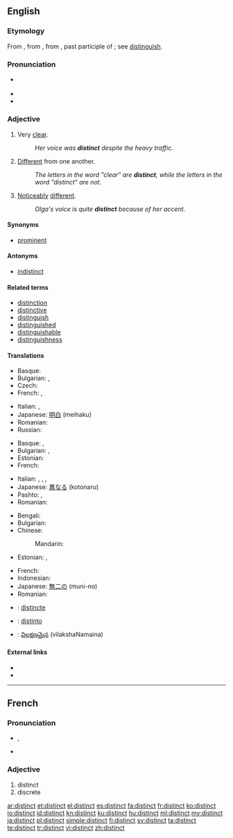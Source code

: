 ==English==

===Etymology===
From {{etyl|enm}}, from {{etyl|fro}}, from {{etyl|la}} {{term|distinctus}}, past participle of {{term|distinguere||to distinguish}}; see [[distinguish]].

===Pronunciation===
* {{a|RP|US}} {{IPA|/dɪˈstɪŋkt/}}
* {{audio|en-us-distinct.ogg|Audio (US)}}
* {{rhymes|ɪŋkt}}

===Adjective===
{{en-adj}}

# Very [[clear]].
#: ''Her voice was '''distinct''' despite the heavy traffic.''
# [[different|Different]] from one another.
#: ''The letters in the word "clear" are '''distinct''', while the letters in the word "distinct" are not.''
# [[noticeably|Noticeably]] [[different]].
#: ''Olga's voice is quite '''distinct''' because of her accent.''

====Synonyms====
* [[prominent]]

====Antonyms====
* [[indistinct]]

====Related terms====
* [[distinction]]
* [[distinctive]]
* [[distinguish]]
* [[distinguished]]
* [[distinguishable]]
* [[distinguishness]]

====Translations====
{{trans-top|very clear}}
* Basque: {{t-|eu|garbi|xs=Basque}}
* Bulgarian: {{t+|bg|ясен}},  {{t|bg|отчетлив}}
* Czech: {{t-|cs|zřetelný|m}}
* French: {{t+|fr|distinct}}, {{t+|fr|intelligible}}
{{trans-mid}}
* Italian: {{t+|it|chiaro|m}}, {{t+|it|chiara|f}}
* Japanese: [[明白]] (meihaku)
* Romanian: {{t|ro|distinct}}
* Russian: {{t|ru|разборчивый}}
{{trans-bottom}}

{{trans-top|different from one another}}
* Basque: {{t|eu|desberdin|xs=Basque}},  {{t|eu|bestelako|xs=Basque}}
* Bulgarian: {{t|bg|отделен}},  {{t+|bg|различен}}
* Estonian: {{t|et|erinev}}
* French: {{t+|fr|distinct}}
{{trans-mid}}
* Italian: {{t+|it|distinto|m}}, {{t+|it|distinta|f}}, {{t+|it|diverso|m}}, {{t+|it|diversa|f}}
* Japanese: [[異なる]] (kotonaru)
* Pashto: {{t|ps|بېل|tr=bel}}, {{t|ps|جلا|tr=jëlâ}}
* Romanian: {{t|ro|distinct}}
{{trans-bottom}}

{{trans-top|noticeably different}}
* Bengali: {{t-|bn|বিশেষ|tr=bishesh|sc=Beng|xs=Bengali}}
* Bulgarian: {{t|bg|особен}}
* Chinese:
*: Mandarin: {{t|zh|截然不同的|sc=Hani}}
* Estonian: {{t|et|erisugune}},  {{t|et|eristatav}}
{{trans-mid}}
* French: {{t+|fr|reconnaissable}}
* Indonesian: {{t|id|khas|xs=Indonesian}}
* Japanese: [[無二の]] (muni-no)
* Romanian: {{t|ro|distinct}}
{{trans-bottom}}

<!--Remove this section once all of the translations below have been moved into the tables above.-->
{{checktrans-top}}
* {{ttbc|ia}}: [[distincte]]
{{trans-mid}}
* {{ttbc|es}}: [[distinto]] {{m}}
* {{ttbc|te}}: [[విలక్షణమైన]] (vilakshaNamaina)
{{trans-bottom}}

====External links====
* {{R:Webster 1913}}
* {{R:Century 1911}}

----

==French==

===Pronunciation===
* {{IPA|/dis.tɛ̃/|lang=fr}}, {{SAMPA|/dis.tE~/}}
* {{homophones|distincts|lang=fr}}

===Adjective===
{{fr-adj}}

# distinct
# discrete

[[ar:distinct]]
[[et:distinct]]
[[el:distinct]]
[[es:distinct]]
[[fa:distinct]]
[[fr:distinct]]
[[ko:distinct]]
[[io:distinct]]
[[id:distinct]]
[[kn:distinct]]
[[ku:distinct]]
[[hu:distinct]]
[[ml:distinct]]
[[my:distinct]]
[[ja:distinct]]
[[pl:distinct]]
[[simple:distinct]]
[[fi:distinct]]
[[sv:distinct]]
[[ta:distinct]]
[[te:distinct]]
[[tr:distinct]]
[[vi:distinct]]
[[zh:distinct]]